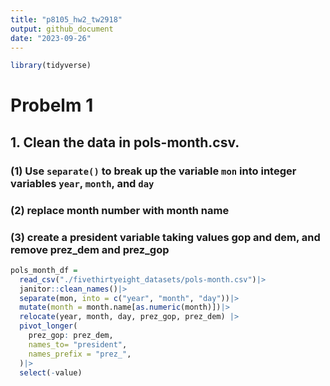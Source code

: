 ```yaml
---
title: "p8105_hw2_tw2918"
output: github_document
date: "2023-09-26"
---
```


```r
library(tidyverse)
```

# Probelm 1
## 1. Clean the data in pols-month.csv.
### (1) Use `separate()` to break up the variable `mon` into integer variables `year`, `month`, and `day`

### (2)  replace month number with month name

### (3) create a president variable taking values gop and dem, and remove prez_dem and prez_gop

```r
pols_month_df = 
  read_csv("./fivethirtyeight_datasets/pols-month.csv")|>
  janitor::clean_names()|>
  separate(mon, into = c("year", "month", "day"))|>
  mutate(month = month.name[as.numeric(month)])|>
  relocate(year, month, day, prez_gop, prez_dem) |>
  pivot_longer(
    prez_gop: prez_dem,
    names_to= "president",
    names_prefix = "prez_",
  )|>
  select(-value)
```
